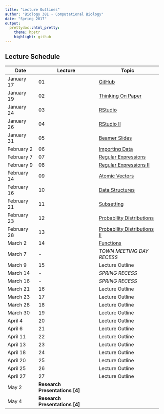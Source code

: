 ```yaml
---
title: "Lecture Outlines"
author: "Biology 381 - Computational Biology"
date: "Spring 2017"
output:
  prettydoc::html_pretty:
    theme: hpstr
    highlight: github
---
```


## Lecture Schedule

Date  | Lecture | Topic
------------- | -------------- |-----------
January 17 | 01  | [GitHub](Lecture01.html) 
January 19 | 02 | [Thinking On Paper](Lecture02.html) 
January 24 | 03 | [RStudio](Lecture03_4.html) 
January 26 | 04 | [RStudio II](Lecture03_4.html) 
January 31 | 05 | [Beamer Slides](Lecture05.html) 
February 2 | 06  | [Importing Data](Lecture06.html) 
February 7 | 07  | [Regular Expressions](Lecture07_8.html) 
February 9 | 08 | [Regular Expressions II](Lecture07_8.html)
February 14 | 09 | [Atomic Vectors](Lecture09.html)
February 16 | 10 | [Data Structures](Lecture10.html)
February 21 | 11 | [Subsetting](Lecture11.html)
February 23 | 12| [Probability Distributions](Lecture12_13.html)
February 28 | 13   | [Probability Distributions II](Lecture12_13.html)
March 2 | 14  | [Functions](Lecture14.html)
March 7 |  -  | *TOWN MEETING DAY RECESS* 
March 9 | 15  | Lecture Outline 
March 14 | -  | *SPRING RECESS* 
March 16 | -  | *SPRING RECESS* 
March 21 | 16  | Lecture Outline 
March 23 | 17  | Lecture Outline 
March 28 | 18  | Lecture Outline 
March 30 | 19  | Lecture Outline 
April 4 | 20  | Lecture Outline 
April 6 | 21  | Lecture Outline 
April 11 | 22  | Lecture Outline
April 13 | 23  | Lecture Outline
April 18 | 24  | Lecture Outline
April 20 | 25  | Lecture Outline
April 25 | 26  | Lecture Outline
April 27 | 27  | Lecture Outline 
May 2  | **Research Presentations [4]** |
May 4  | **Research Presentations [4]** |
